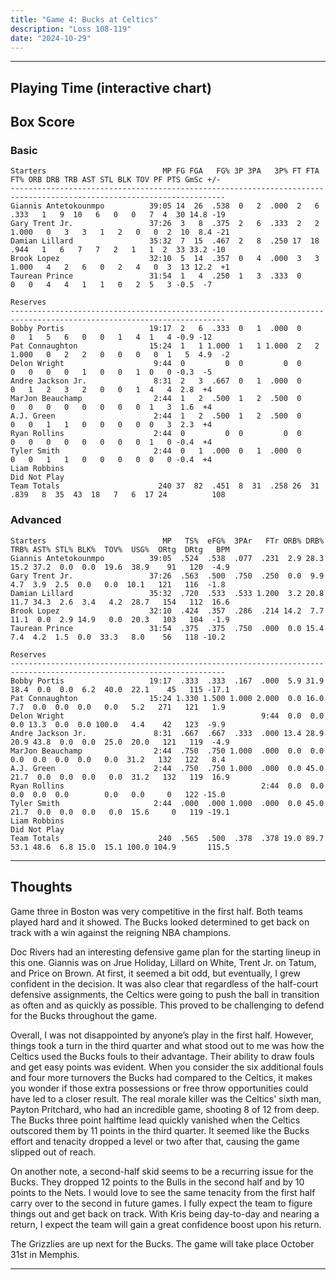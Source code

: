 ```yaml
---
title: "Game 4: Bucks at Celtics"
description: "Loss 108-119"
date: "2024-10-29"
---
```



---


 
## Playing Time (interactive chart)

<PlayingTime client:only='react' /> 



## Box Score
### Basic 
```
Starters                          MP FG FGA   FG% 3P 3PA   3P% FT FTA   FT% ORB DRB TRB AST STL BLK TOV PF PTS GmSc +/-
----------------------------------------------------------------------------------------------------------------------
Giannis Antetokounmpo          39:05 14  26  .538  0   2  .000  2   6  .333   1   9  10   6   0   0   7  4  30 14.8 -19
Gary Trent Jr.                 37:26  3   8  .375  2   6  .333  2   2 1.000   0   3   3   1   2   0   0  2  10  8.4 -21
Damian Lillard                 35:32  7  15  .467  2   8  .250 17  18  .944   1   6   7   7   2   1   1  2  33 33.2 -10
Brook Lopez                    32:10  5  14  .357  0   4  .000  3   3 1.000   4   2   6   0   2   4   0  3  13 12.2  +1
Taurean Prince                 31:54  1   4  .250  1   3  .333  0         0   0   4   4   1   1   0   2  5   3 -0.5  -7

Reserves
----------------------------------------------------------------------------------------------------------------------
Bobby Portis                   19:17  2   6  .333  0   1  .000  0         0   1   5   6   0   0   1   4  1   4 -0.9 -12
Pat Connaughton                15:24  1   1 1.000  1   1 1.000  2   2 1.000   0   2   2   0   0   0   0  1   5  4.9  -2
Delon Wright                    9:44  0         0  0         0  0         0   0   0   0   1   0   0   1  0   0 -0.3  -5
Andre Jackson Jr.               8:31  2   3  .667  0   1  .000  0         0   1   2   3   2   0   0   1  4   4  2.8  +4
MarJon Beauchamp                2:44  1   2  .500  1   2  .500  0         0   0   0   0   0   0   0   0  1   3  1.6  +4
A.J. Green                      2:44  1   2  .500  1   2  .500  0         0   0   1   1   0   0   0   0  0   3  2.3  +4
Ryan Rollins                    2:44  0         0  0         0  0         0   0   0   0   0   0   0   0  1   0 -0.4  +4
Tyler Smith                     2:44  0   1  .000  0   1  .000  0         0   0   1   1   0   0   0   0  0   0 -0.4  +4
Liam Robbins                                                                                               Did Not Play
Team Totals                      240 37  82  .451  8  31  .258 26  31  .839   8  35  43  18   7   6  17 24          108
```

### Advanced 
```
Starters                          MP   TS%  eFG%  3PAr   FTr ORB% DRB% TRB% AST% STL% BLK%  TOV%  USG%  ORtg  DRtg   BPM
Giannis Antetokounmpo          39:05  .524  .538  .077  .231  2.9 28.3 15.2 37.2  0.0  0.0  19.6  38.9    91   120  -4.9
Gary Trent Jr.                 37:26  .563  .500  .750  .250  0.0  9.9  4.7  3.9  2.5  0.0   0.0  10.1   121   116  -1.8
Damian Lillard                 35:32  .720  .533  .533 1.200  3.2 20.8 11.7 34.3  2.6  3.4   4.2  28.7   154   112  16.6
Brook Lopez                    32:10  .424  .357  .286  .214 14.2  7.7 11.1  0.0  2.9 14.9   0.0  20.3   103   104  -1.9
Taurean Prince                 31:54  .375  .375  .750  .000  0.0 15.4  7.4  4.2  1.5  0.0  33.3   8.0    56   118 -10.2

Reserves
----------------------------------------------------------------------------------------------------------------------
Bobby Portis                   19:17  .333  .333  .167  .000  5.9 31.9 18.4  0.0  0.0  6.2  40.0  22.1    45   115 -17.1
Pat Connaughton                15:24 1.330 1.500 1.000 2.000  0.0 16.0  7.7  0.0  0.0  0.0   0.0   5.2   271   121   1.9
Delon Wright                                            9:44  0.0  0.0  0.0 13.3  0.0  0.0 100.0   4.4    42   123  -9.9
Andre Jackson Jr.               8:31  .667  .667  .333  .000 13.4 28.9 20.9 43.8  0.0  0.0  25.0  20.0   121   119  -4.9
MarJon Beauchamp                2:44  .750  .750 1.000  .000  0.0  0.0  0.0  0.0  0.0  0.0   0.0  31.2   132   122   8.4
A.J. Green                      2:44  .750  .750 1.000  .000  0.0 45.0 21.7  0.0  0.0  0.0   0.0  31.2   132   119  16.9
Ryan Rollins                                            2:44  0.0  0.0  0.0  0.0  0.0        0.0   0.0     0   122 -15.0
Tyler Smith                     2:44  .000  .000 1.000  .000  0.0 45.0 21.7  0.0  0.0  0.0   0.0  15.6     0   119 -19.1
Liam Robbins                                                                                                Did Not Play
Team Totals                      240  .565  .500  .378  .378 19.0 89.7 53.1 48.6  6.8 15.0  15.1 100.0 104.9       115.5
```
---

## Thoughts

Game three in Boston was very competitive in the first half. Both teams played hard and it showed. The Bucks looked determined to get back on track with a win against the reigning NBA champions.

Doc Rivers had an interesting defensive game plan for the starting lineup in this one. Giannis was on Jrue Holiday, Lillard on White, Trent Jr. on Tatum, and Price on Brown. At first, it seemed a bit odd, but eventually, I grew confident in the decision. It was also clear that regardless of the half-court defensive assignments, the Celtics were going to push the ball in transition as often and as quickly as possible. This proved to be challenging to defend for the Bucks throughout the game.

Overall, I was not disappointed by anyone’s play in the first half. However, things took a turn in the third quarter and what stood out to me was how the Celtics used the Bucks fouls to their advantage. Their ability to draw fouls and get easy points was evident. When you consider the six additional fouls and four more turnovers the Bucks had compared to the Celtics, it makes you wonder if those extra possessions or free throw opportunities could have led to a closer result. The real morale killer was the Celtics' sixth man, Payton Pritchard, who had an incredible game, shooting 8 of 12 from deep. The Bucks three point halftime lead quickly vanished when the Celtics outscored them by 11 points in the third quarter. It seemed like the Bucks effort and tenacity dropped a level or two after that, causing the game slipped out of reach.

On another note, a second-half skid seems to be a recurring issue for the Bucks. They dropped 12 points to the Bulls in the second half and by 10 points to the Nets. I would love to see the same tenacity from the first half carry over to the second in future games. 
I fully expect the team to figure things out and get back on track. With Kris being day-to-day and nearing a return, I expect the team will gain a great confidence boost upon his return. 

The Grizzlies are up next for the Bucks. The game will take place October 31st in Memphis.


---